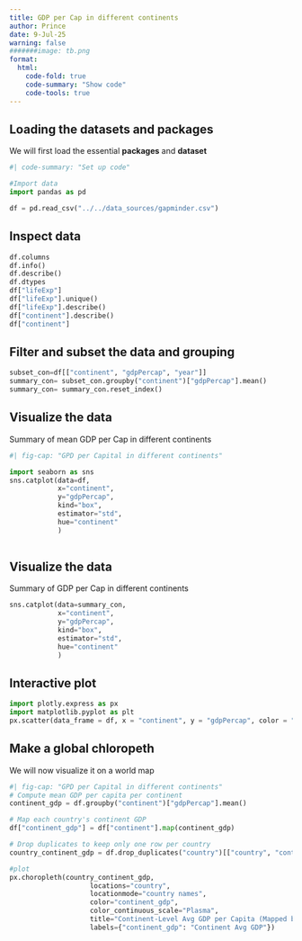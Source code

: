 ```yaml
---
title: GDP per Cap in different continents
author: Prince
date: 9-Jul-25
warning: false
#######image: tb.png 
format:
  html:
    code-fold: true
    code-summary: "Show code"
    code-tools: true
---
```


## Loading the datasets and packages
We will first load the essential **packages** and **dataset**

```python
#| code-summary: "Set up code"

#Import data
import pandas as pd 

df = pd.read_csv("../../data_sources/gapminder.csv")
```

## Inspect data

```python

df.columns
df.info()
df.describe() 
df.dtypes
df["lifeExp"] 
df["lifeExp"].unique()
df["lifeExp"].describe()
df["continent"].describe()
df["continent"]

```


## Filter and subset the data and grouping

```python

subset_con=df[["continent", "gdpPercap", "year"]]
summary_con= subset_con.groupby("continent")["gdpPercap"].mean()
summary_con= summary_con.reset_index()

```


## Visualize the data 

Summary of mean GDP per Cap in different continents


```python

#| fig-cap: "GPD per Capital in different continents"

import seaborn as sns
sns.catplot(data=df,
            x="continent",
            y="gdpPercap",
            kind="box",
            estimator="std",
            hue="continent"
            ) 
            
```

## Visualize the data

Summary of GDP per Cap in different continents

```python
sns.catplot(data=summary_con,
            x="continent",
            y="gdpPercap",
            kind="box",
            estimator="std",
            hue="continent"
            ) 
```

## Interactive plot

```python

import plotly.express as px
import matplotlib.pyplot as plt
px.scatter(data_frame = df, x = "continent", y = "gdpPercap", color = "continent")

```

## Make a global chloropeth

We will now visualize it on a world map

``` python

#| fig-cap: "GPD per Capital in different continents"
# Compute mean GDP per capita per continent
continent_gdp = df.groupby("continent")["gdpPercap"].mean()

# Map each country's continent GDP
df["continent_gdp"] = df["continent"].map(continent_gdp)

# Drop duplicates to keep only one row per country
country_continent_gdp = df.drop_duplicates("country")[["country", "continent_gdp"]]

#plot
px.choropleth(country_continent_gdp,
                    locations="country",
                    locationmode="country names",
                    color="continent_gdp",
                    color_continuous_scale="Plasma",
                    title="Continent-Level Avg GDP per Capita (Mapped by Country)",
                    labels={"continent_gdp": "Continent Avg GDP"})

```
